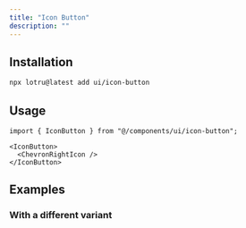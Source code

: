 ```yaml
---
title: "Icon Button"
description: ""
---
```


<ComponentPreview id="examples/icon-button-01" />

## Installation

```bash
npx lotru@latest add ui/icon-button
```

## Usage

```tsx
import { IconButton } from "@/components/ui/icon-button";
```

```tsx
<IconButton>
  <ChevronRightIcon />
</IconButton>
```

## Examples

### With a different variant

<ComponentPreview id="examples/icon-button-02" />
